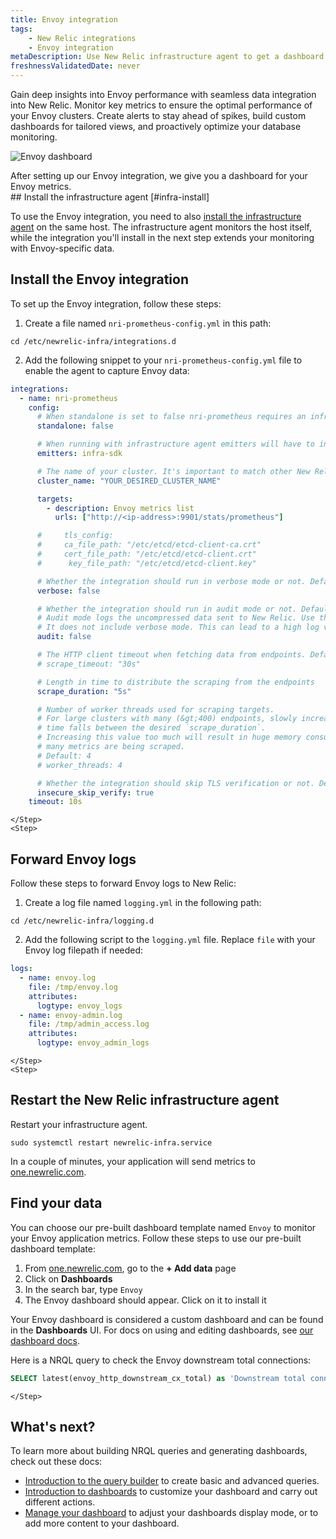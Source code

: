 ```yaml
---
title: Envoy integration
tags:
    - New Relic integrations
    - Envoy integration
metaDescription: Use New Relic infrastructure agent to get a dashboard with metrics from your Envoy.
freshnessValidatedDate: never
---
```


Gain deep insights into Envoy performance with seamless data integration into New Relic. Monitor key metrics to ensure the optimal performance of your Envoy clusters. Create alerts to stay ahead of spikes, build custom dashboards for tailored views, and proactively optimize your database monitoring.

<img
    title="Envoy dashboard"
    alt="Envoy dashboard"
    src={envoyDashboard}
/>
<figcaption>
After setting up our Envoy integration, we give you a dashboard for your Envoy metrics. 
</figcaption>


<Steps>
    <Step>
## Install the infrastructure agent [#infra-install]

To use the Envoy integration, you need to also [install the infrastructure agent](/docs/infrastructure/install-infrastructure-agent/get-started/install-infrastructure-agent-new-relic/) on the same host. The infrastructure agent monitors the host itself, while the integration you'll install in the next step extends your monitoring with Envoy-specific data.
    </Step>
    <Step>

## Install the Envoy integration

To set up the Envoy integration, follow these steps:

1. Create a file named `nri-prometheus-config.yml` in this path:
  ```shell
  cd /etc/newrelic-infra/integrations.d
  ```
2. Add the following snippet to your `nri-prometheus-config.yml` file to enable the agent to capture Envoy data:
  ```yml
  integrations:
    - name: nri-prometheus
      config:
        # When standalone is set to false nri-prometheus requires an infrastructure agent to work and send data. Defaults to true 
        standalone: false

        # When running with infrastructure agent emitters will have to include infra-sdk 
        emitters: infra-sdk

        # The name of your cluster. It's important to match other New Relic products to relate the data.
        cluster_name: "YOUR_DESIRED_CLUSTER_NAME"

        targets:
          - description: Envoy metrics list
            urls: ["http://<ip-address>:9901/stats/prometheus"]

        #     tls_config:
        #     ca_file_path: "/etc/etcd/etcd-client-ca.crt"
        #     cert_file_path: "/etc/etcd/etcd-client.crt"
        #      key_file_path: "/etc/etcd/etcd-client.key"

        # Whether the integration should run in verbose mode or not. Defaults to false
        verbose: false

        # Whether the integration should run in audit mode or not. Defaults to false.
        # Audit mode logs the uncompressed data sent to New Relic. Use this to log all data sent.
        # It does not include verbose mode. This can lead to a high log volume, use with care
        audit: false

        # The HTTP client timeout when fetching data from endpoints. Defaults to 30s.
        # scrape_timeout: "30s"

        # Length in time to distribute the scraping from the endpoints
        scrape_duration: "5s"

        # Number of worker threads used for scraping targets.
        # For large clusters with many (&gt;400) endpoints, slowly increase until scrape
        # time falls between the desired `scrape_duration`.
        # Increasing this value too much will result in huge memory consumption if too
        # many metrics are being scraped.
        # Default: 4
        # worker_threads: 4

        # Whether the integration should skip TLS verification or not. Defaults to false
        insecure_skip_verify: true
      timeout: 10s
  ```
    </Step>
    <Step>

## Forward Envoy logs

Follow these steps to forward Envoy logs to New Relic:

1. Create a log file named `logging.yml` in the following path:

  ```shell
  cd /etc/newrelic-infra/logging.d
  ```
2. Add the following script to the `logging.yml` file. Replace `file` with your Envoy log filepath if needed:

```yml
logs:
  - name: envoy.log
    file: /tmp/envoy.log
    attributes:
      logtype: envoy_logs
  - name: envoy-admin.log
    file: /tmp/admin_access.log
    attributes:
      logtype: envoy_admin_logs
``` 
      
    </Step>
    <Step>
## Restart the New Relic infrastructure agent

Restart your infrastructure agent. 

```shell
sudo systemctl restart newrelic-infra.service
```

In a couple of minutes, your application will send metrics to [one.newrelic.com](https://one.newrelic.com).        
    </Step>
    <Step>
## Find your data 

You can choose our pre-built dashboard template named `Envoy` to monitor your Envoy application metrics. Follow these steps to use our pre-built dashboard template:

1. From [one.newrelic.com](https://one.newrelic.com), go to the <DoNotTranslate>**+ Add data**</DoNotTranslate> page
2. Click on <DoNotTranslate>**Dashboards**</DoNotTranslate>
3. In the search bar, type `Envoy`
4. The Envoy dashboard should appear. Click on it to install it

Your Envoy dashboard is considered a custom dashboard and can be found in the <DoNotTranslate>**Dashboards**</DoNotTranslate> UI. For docs on using and editing dashboards, see [our dashboard docs](/docs/query-your-data/explore-query-data/dashboards/introduction-dashboards).

Here is a NRQL query to check the Envoy downstream total connections:

```sql
SELECT latest(envoy_http_downstream_cx_total) as 'Downstream total connections' from Metric
```        
    </Step>
</Steps>

## What's next?

To learn more about building NRQL queries and generating dashboards, check out these docs:

* [Introduction to the query builder](/docs/query-your-data/explore-query-data/query-builder/introduction-query-builder) to create basic and advanced queries.
* [Introduction to dashboards](/docs/query-your-data/explore-query-data/dashboards/introduction-dashboards) to customize your dashboard and carry out different actions.
* [Manage your dashboard](/docs/query-your-data/explore-query-data/dashboards/manage-your-dashboard) to adjust your dashboards display mode, or to add more content to your dashboard.
